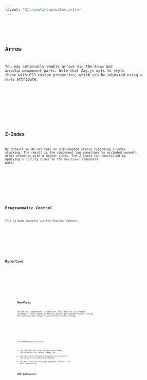 ```yaml
---
layout: '@/layouts/LayoutDoc.astro'
---
```








<Preview client:load>
	<Fragment slot="preview">
		<Default client:visible />
	</Fragment>
	<Fragment slot="code">
		<Code code={DefaultRaw} lang="svelte" />
	</Fragment>
</Preview>

## Arrow

You may optionally enable arrows via the `Arrow` and `ArrowTip` component parts. Note that Zag.js opts to style these with CSS custom properties, which can be adjusted using a `style` attribute.

<Preview client:load>
	<Fragment slot="preview">
		<Arrow client:visible />
	</Fragment>
	<Fragment slot="code">
		<Code code={ArrowRaw} lang="svelte" />
	</Fragment>
</Preview>

## Z-Index

By default we do not take an opinionated stance regarding z-index stacking. The result is the component can sometimes be occluded beneath other elements with a higher index. The Z-Index can controlled by applying a utility class to the `Positioner` component part.

<Preview client:load>
	<Fragment slot="preview">
		<ZIndex client:visible />
	</Fragment>
	<Fragment slot="code">
		<Code code={ZIndexRaw} lang="svelte" />
	</Fragment>
</Preview>

## Programmatic Control

This is made possible via the Provider Pattern.

<Preview client:load>
	<Fragment slot="preview">
		<Programmatic client:visible />
	</Fragment>
	<Fragment slot="code">
		<Code code={ProgrammaticRaw} lang="svelte" />
	</Fragment>
</Preview>

## Direction

<Preview client:load>
	<Fragment slot="preview">
		<Dir client:visible />
	</Fragment>
	<Fragment slot="code">
		<Code code={DirRaw} lang="svelte" />
	</Fragment>
</Preview>

## Headless

Unlike most components in Skeleton, this feature is provided "headless". This means no default styles are applied out of the box. This ensures you retain full control of all styling.

<Preview client:load>
	<Fragment slot="preview">
		<Headless client:visible />
	</Fragment>
	<Fragment slot="code">
		<Code code={HeadlessRaw} lang="svelte" />
	</Fragment>
</Preview>

The benefits are as follows:

- You can make the `Trigger` surround any element, including an icon, button, image, etc.
- You can modify the entire structure within `Content`, including custom markup and styling.
- You may place the `CloseTrigger` anywhere, and use it as an X close option.

## API Reference

<ApiTable />
